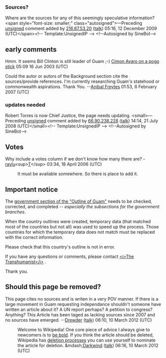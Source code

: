 <article id="247145" title=Talk:Politics of Guam>
	<talkpage id="247145" title="Talk:Politics of Guam">
{{WikiProject Micronesia|class=Stub|importance=high|Guam=yes}}
{{WikiProject Politics|class=stub|importance=mid}}
===Sources?===
Where are the sources for any of this seemingly speculative information?  &lt;span style=&quot;font-size: smaller;&quot; class=&quot;autosigned&quot;&gt;—Preceding [[Wikipedia:Signatures|unsigned]] comment added by [[Special:Contributions/216.67.53.20|216.67.53.20]] ([[User talk:216.67.53.20|talk]]) 05:16, 12 December 2009 (UTC)&lt;/span&gt;&lt;!-- Template:UnsignedIP --&gt; &lt;!--Autosigned by SineBot--&gt;

==early comments==
Hmm. It seems Bill Clinton is still leader of Guam ;-) [[User:Cimon avaro|Cimon Avaro on a pogo stick]] 05:09 16 Jun 2003 (UTC)

Could the autor or autors of the Background section cite the sources/provide references. I'm currently researching Guam's statehood or commonwealth aspirations. Thank You. --[[User:Afreytes|Aníbal Freytes]] 01:53, 6 February 2007 (UTC)


===updates needed===

Robert Torres is now Chief Justice, the page needs updating.  &lt;small&gt;—Preceding [[Wikipedia:Signatures|unsigned]] comment added by [[Special:Contributions/66.90.238.228|66.90.238.228]] ([[User talk:66.90.238.228|talk]]) 14:14, 21 July 2008 (UTC)&lt;/small&gt;&lt;!-- Template:UnsignedIP --&gt; &lt;!--Autosigned by SineBot--&gt;

== Votes ==

Why include a votes column if we don't know how many there are? -[[User:raylu|raylu]]&lt;sup&gt;[[User_talk:raylu|T]]&lt;/sup&gt; 03:34, 18 April 2006 (UTC)
:It must be available somewhere. So there is place to add it.

== Important notice ==

The [[Outline of Guam#Government and politics of Guam|government section of the &quot;Outline of Guam&quot;]] needs to be checked, corrected, and completed -- ''especially the subsections for the government branches''.

When the country outlines were created, temporary data (that matched most of the countries but not all) was used to speed up the process.  Those countries for which the temporary data does not match must be replaced with the correct information.

Please check that this country's outline is not in error.

If you have any questions or comments, please contact [[User talk:The Transhumanist|&lt;i&gt;The Transhumanist&lt;/i&gt;]] .

Thank you.

== Should this page be removed? ==

This page cites no sources and is writen in a very POV manner.  If there is a large movement in Guam requesting independance shouldn't someone have written an article about it? A UN report perhaps? A petition to congress? Anything? This Article has been taged as lacking sources since 2007 and no sources have emerged. --[[User:Drewder|Drewder]] ([[User talk:Drewder|talk]]) 06:10, 10 March 2012 (UTC)

:Welcome to Wikipedia! One core piece of advice I always give to newcomers is to [[WP:BOLD|be bold]].  If you think the article should be deleted, Wikipedia has [[WP:DEL|deletion processes]] you can use yourself to nominate the article for deletion.  &amp;mdash;[[User:Darkwind|Darkwind]] ([[User talk:Darkwind|talk]]) 06:16, 10 March 2012 (UTC)
	</talkpage>
</article>